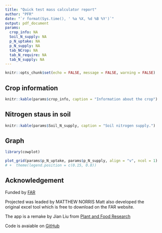 ```yaml
---
title: "Quick test mass calculator report"
author: "PFR"
date: "`r format(Sys.time(), ' %a %X, %d %B %Y')`"
output: pdf_document
params:
  crop_info: NA
  Soil_N_supply: NA
  p_N_uptake: NA
  p_N_supply: NA
  tab_NCrop: NA
  tab_N_require: NA 
  tab_N_supply: NA
---
```


```r
knitr::opts_chunk$set(echo = FALSE, message = FALSE, warning = FALSE)
```

## Crop information



```r
knitr::kable(params$crop_info, caption = "Information about the crop")
```

## Nitrogen staus in soil

```r
knitr::kable(params$Soil_N_supply, caption = "Soil nitrogen supply.")
```



## Graph


```r
library(cowplot)

plot_grid(params$p_N_uptake, params$p_N_supply, align = "v", ncol = 1)
# +  theme(legend.position = c(0.15, 0.8))
```

## Acknowledgement 

Funded by [FAR](https://www.far.org.nz/)

Projected was leaded by MATTHEW NORRIS
Matt also developed the original excel tool which is free to download on the FAR website. 


The app is a remake by Jian Liu from [Plant and Food Research](https://www.plantandfood.co.nz/)

Code is avaiable on [GitHub](https://github.com/PlantandFoodResearch/QuickTestMassBalanceCalculator)


